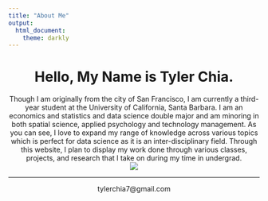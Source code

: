 ```yaml
---
title: "About Me"
output:
  html_document:
    theme: darkly
---
```


<center>
# Hello, My Name is Tyler Chia.
</center>

<center>
Though I am originally from the city of San Francisco, I am currently a third-year student at the University of California, Santa Barbara. I am an economics and statistics and data science double major and am minoring in both spatial science, applied psychology and technology management. As you can see, I love to expand my range of knowledge across various topics which is perfect for data science as it is an inter-disciplinary field.  Through this website, I plan to display my work done through various classes, projects, and research that I take on during my time in undergrad. 
</center>

<center>
![](./img/IMG_6264.jpeg)
</center>

*****

<center>
tylerchia7@gmail.com
</center>
